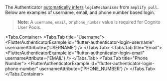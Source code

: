 
<Alert role="none" heading="Zero Configuration">

The Authenticator [automatically infers](/connected-components/authenticator#step-1-configure-backend) `loginMechanisms` from `amplify pull`.
Below are examples of username, email, and phone number based login.

</Alert>

> **Note**: A `username`, `email`, or `phone_number` value is required for Cognito User Pools.

<Tabs.Container>
  <Tabs.Tab title="Username">
    <FlutterAuthenticatorExample
      id="flutter-authenticator-login-username"
      usernameAttribute={'USERNAME'}
    />
  </Tabs.Tab>
  <Tabs.Tab title="Email">
    <FlutterAuthenticatorExample
      id="flutter-authenticator-login-email"
      usernameAttribute={'EMAIL'}
    />
  </Tabs.Tab>
  <Tabs.Tab title="Phone Number">
    <FlutterAuthenticatorExample
      id="flutter-authenticator-login-phone-number"
      usernameAttribute={'PHONE_NUMBER'}
    />
  </Tabs.Tab>
</Tabs.Container>
